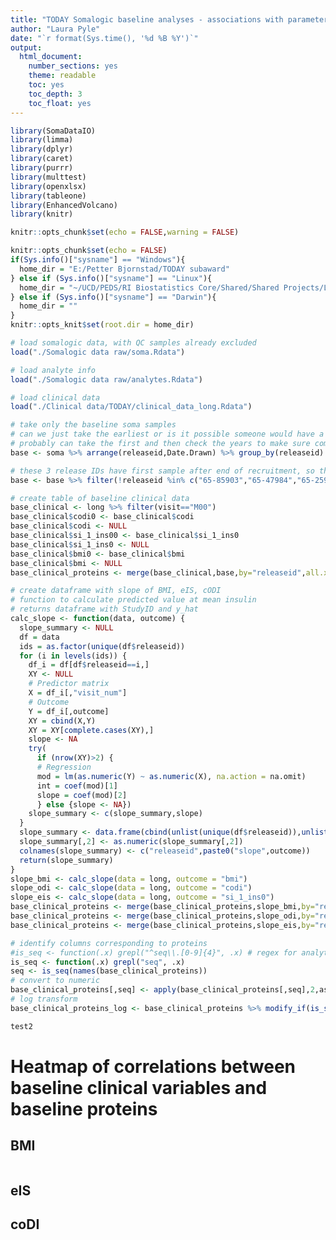 ```yaml
---
title: "TODAY Somalogic baseline analyses - associations with parameters of insulin sensitivity"
author: "Laura Pyle"
date: "`r format(Sys.time(), '%d %B %Y')`"
output:
  html_document:
    number_sections: yes
    theme: readable
    toc: yes
    toc_depth: 3
    toc_float: yes
---
```


```r
library(SomaDataIO)
library(limma)
library(dplyr)
library(caret)
library(purrr)
library(multtest)
library(openxlsx)
library(tableone)
library(EnhancedVolcano)
library(knitr)

knitr::opts_chunk$set(echo = FALSE,warning = FALSE)

knitr::opts_chunk$set(echo = FALSE)
if(Sys.info()["sysname"] == "Windows"){
  home_dir = "E:/Petter Bjornstad/TODAY subaward"
} else if (Sys.info()["sysname"] == "Linux"){
  home_dir = "~/UCD/PEDS/RI Biostatistics Core/Shared/Shared Projects/Laura/Peds Endo/Petter Bjornstad/TODAY subaward/"
} else if (Sys.info()["sysname"] == "Darwin"){
  home_dir = ""
}
knitr::opts_knit$set(root.dir = home_dir)
```

```r
# load somalogic data, with QC samples already excluded
load("./Somalogic data raw/soma.Rdata")

# load analyte info
load("./Somalogic data raw/analytes.Rdata")

# load clinical data
load("./Clinical data/TODAY/clinical_data_long.Rdata")

# take only the baseline soma samples
# can we just take the earliest or is it possible someone would have a follow-up sample but not baseline?
# probably can take the first and then check the years to make sure compatible with TODAY
base <- soma %>% arrange(releaseid,Date.Drawn) %>% group_by(releaseid) %>% filter(row_number()==1)

# these 3 release IDs have first sample after end of recruitment, so they must be missing the baseline visit
base <- base %>% filter(!releaseid %in% c("65-85903","65-47984","65-25901"))

# create table of baseline clinical data
base_clinical <- long %>% filter(visit=="M00")
base_clinical$codi0 <- base_clinical$codi
base_clinical$codi <- NULL
base_clinical$si_1_ins00 <- base_clinical$si_1_ins0
base_clinical$si_1_ins0 <- NULL
base_clinical$bmi0 <- base_clinical$bmi
base_clinical$bmi <- NULL
base_clinical_proteins <- merge(base_clinical,base,by="releaseid",all.x=F,all.y=T)

# create dataframe with slope of BMI, eIS, cODI
# function to calculate predicted value at mean insulin
# returns dataframe with StudyID and y_hat
calc_slope <- function(data, outcome) {
  slope_summary <- NULL
  df = data
  ids = as.factor(unique(df$releaseid))
  for (i in levels(ids)) {
    df_i = df[df$releaseid==i,]
    XY <- NULL
    # Predictor matrix
    X = df_i[,"visit_num"]
    # Outcome
    Y = df_i[,outcome]
    XY = cbind(X,Y)
    XY = XY[complete.cases(XY),]
    slope <- NA
    try(
      if (nrow(XY)>2) {
      # Regression 
      mod = lm(as.numeric(Y) ~ as.numeric(X), na.action = na.omit)
      int = coef(mod)[1]
      slope = coef(mod)[2]
      } else {slope <- NA})
    slope_summary <- c(slope_summary,slope)
  }
  slope_summary <- data.frame(cbind(unlist(unique(df$releaseid)),unlist(slope_summary)))
  slope_summary[,2] <- as.numeric(slope_summary[,2])
  colnames(slope_summary) <- c("releaseid",paste0("slope",outcome))
  return(slope_summary)
}
slope_bmi <- calc_slope(data = long, outcome = "bmi")
slope_odi <- calc_slope(data = long, outcome = "codi")
slope_eis <- calc_slope(data = long, outcome = "si_1_ins0")
base_clinical_proteins <- merge(base_clinical_proteins,slope_bmi,by="releaseid",all.x=F,all.y = F)
base_clinical_proteins <- merge(base_clinical_proteins,slope_odi,by="releaseid",all.x=F,all.y = F)
base_clinical_proteins <- merge(base_clinical_proteins,slope_eis,by="releaseid",all.x=F,all.y = F)

# identify columns corresponding to proteins
#is_seq <- function(.x) grepl("^seq\\.[0-9]{4}", .x) # regex for analytes
is_seq <- function(.x) grepl("seq", .x)
seq <- is_seq(names(base_clinical_proteins))
# convert to numeric
base_clinical_proteins[,seq] <- apply(base_clinical_proteins[,seq],2,as.numeric)
# log transform
base_clinical_proteins_log <- base_clinical_proteins %>% modify_if(is_seq(names(.)), log)

test2


```

# Heatmap of correlations between baseline clinical variables and baseline proteins

## BMI

```r
```

## eIS

## coDI